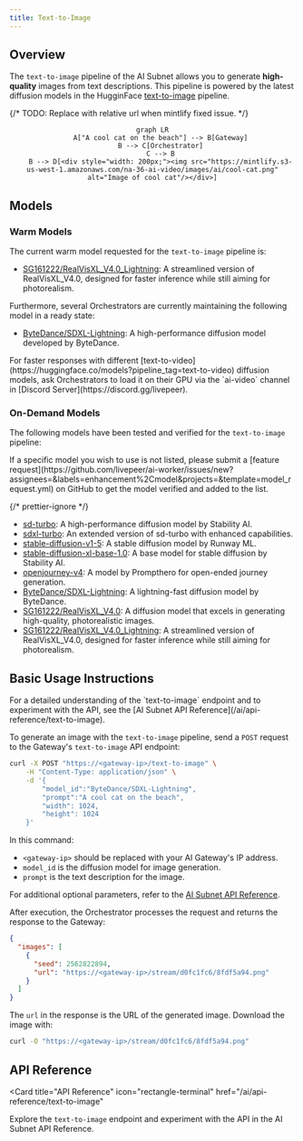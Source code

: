 ```yaml
---
title: Text-to-Image
---
```


## Overview

The `text-to-image` pipeline of the AI Subnet allows you to generate
**high-quality** images from text descriptions. This pipeline is powered by the
latest diffusion models in the HugginFace
[text-to-image](https://huggingface.co/models?pipeline_tag=text-to-image)
pipeline.

{/* TODO: Replace with relative url when mintlify fixed issue. */}

<div align="center">

```mermaid
graph LR
    A["A cool cat on the beach"] --> B[Gateway]
    B --> C[Orchestrator]
    C --> B
    B --> D[<div style="width: 200px;"><img src="https://mintlify.s3-us-west-1.amazonaws.com/na-36-ai-video/images/ai/cool-cat.png" alt="Image of cool cat"/></div>]
```

</div>

## Models

### Warm Models

The current warm model requested for the `text-to-image` pipeline is:

- [SG161222/RealVisXL_V4.0_Lightning](https://huggingface.co/SG161222/RealVisXL_V4.0_Lightning):
  A streamlined version of RealVisXL_V4.0, designed for faster inference while
  still aiming for photorealism.

Furthermore, several Orchestrators are currently maintaining the following model
in a ready state:

- [ByteDance/SDXL-Lightning](https://huggingface.co/ByteDance/SDXL-Lightning): A
  high-performance diffusion model developed by ByteDance.

<Tip>
  For faster responses with different
  [text-to-video](https://huggingface.co/models?pipeline_tag=text-to-video)
  diffusion models, ask Orchestrators to load it on their GPU via the `ai-video`
  channel in [Discord Server](https://discord.gg/livepeer).
</Tip>

### On-Demand Models

The following models have been tested and verified for the `text-to-image`
pipeline:

<Note>
  If a specific model you wish to use is not listed, please submit a [feature
  request](https://github.com/livepeer/ai-worker/issues/new?assignees=&labels=enhancement%2Cmodel&projects=&template=model_request.yml)
  on GitHub to get the model verified and added to the list.
</Note>

{/* prettier-ignore */}
<Accordion title="Tested and Verified Diffusion Models">
- [sd-turbo](https://huggingface.co/stabilityai/sd-turbo): A high-performance
  diffusion model by Stability AI.
- [sdxl-turbo](https://huggingface.co/stabilityai/sdxl-turbo): An extended
  version of sd-turbo with enhanced capabilities.
- [stable-diffusion-v1-5](https://huggingface.co/runwayml/stable-diffusion-v1-5):
  A stable diffusion model by Runway ML.
- [stable-diffusion-xl-base-1.0](https://huggingface.co/stabilityai/stable-diffusion-xl-base-1.0):
  A base model for stable diffusion by Stability AI.
- [openjourney-v4](https://huggingface.co/prompthero/openjourney-v4): A model by
  Prompthero for open-ended journey generation.
- [ByteDance/SDXL-Lightning](https://huggingface.co/ByteDance/SDXL-Lightning): A
  lightning-fast diffusion model by ByteDance.
- [SG161222/RealVisXL_V4.0](https://huggingface.co/SG161222/RealVisXL_V4.0): A
  diffusion model that excels in generating high-quality, photorealistic images.
- [SG161222/RealVisXL_V4.0_Lightning](https://huggingface.co/SG161222/RealVisXL_V4.0_Lightning):
  A streamlined version of RealVisXL_V4.0, designed for faster inference while
  still aiming for photorealism.
</Accordion>

## Basic Usage Instructions

<Tip>
  For a detailed understanding of the `text-to-image` endpoint and to experiment
  with the API, see the [AI Subnet API
  Reference](/ai/api-reference/text-to-image).
</Tip>

To generate an image with the `text-to-image` pipeline, send a `POST` request to
the Gateway's `text-to-image` API endpoint:

```bash
curl -X POST "https://<gateway-ip>/text-to-image" \
    -H "Content-Type: application/json" \
    -d '{
        "model_id":"ByteDance/SDXL-Lightning",
        "prompt":"A cool cat on the beach",
        "width": 1024,
        "height": 1024
    }'
```

In this command:

- `<gateway-ip>` should be replaced with your AI Gateway's IP address.
- `model_id` is the diffusion model for image generation.
- `prompt` is the text description for the image.

For additional optional parameters, refer to the
[AI Subnet API Reference](/ai/api-reference/text-to-image).

After execution, the Orchestrator processes the request and returns the response
to the Gateway:

```json
{
  "images": [
    {
      "seed": 2562822894,
      "url": "https://<gateway-ip>/stream/d0fc1fc6/8fdf5a94.png"
    }
  ]
}
```

The `url` in the response is the URL of the generated image. Download the image
with:

```bash
curl -O "https://<gateway-ip>/stream/d0fc1fc6/8fdf5a94.png"
```

## API Reference

<Card
  title="API Reference"
  icon="rectangle-terminal"
  href="/ai/api-reference/text-to-image"
>
  Explore the `text-to-image` endpoint and experiment with the API in the AI
  Subnet API Reference.
</Card>
